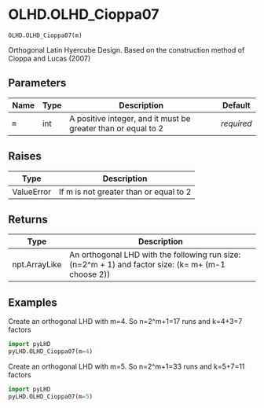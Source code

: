 # OLHD.OLHD_Cioppa07 { #pyLHD.OLHD.OLHD_Cioppa07 }

`OLHD.OLHD_Cioppa07(m)`

Orthogonal Latin Hyercube Design. Based on the construction method of Cioppa and Lucas (2007)

## Parameters

| Name   | Type   | Description                                                   | Default    |
|--------|--------|---------------------------------------------------------------|------------|
| `m`    | int    | A positive integer, and it must be greater than or equal to 2 | _required_ |

## Raises

| Type       | Description                            |
|------------|----------------------------------------|
| ValueError | If m is not greater than or equal to 2 |

## Returns

| Type          | Description                                                                                         |
|---------------|-----------------------------------------------------------------------------------------------------|
| npt.ArrayLike | An orthogonal LHD with the following run size: (n=2^m + 1) and  factor size: (k= m+ (m-1 choose 2)) |

## Examples



Create an orthogonal LHD with m=4. So n=2^m+1=17 runs and k=4+3=7 factors
```python
import pyLHD
pyLHD.OLHD_Cioppa07(m=4)
```
Create an orthogonal LHD with m=5. So n=2^m+1=33 runs and k=5+7=11 factors
```python
import pyLHD
pyLHD.OLHD_Cioppa07(m=5)
```